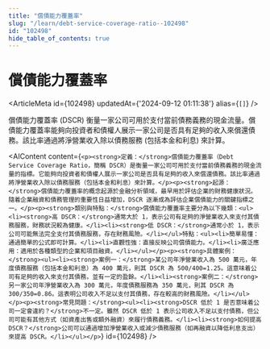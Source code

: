 ```yaml
---
title: "償債能力覆蓋率"
slug: "/learn/debt-service-coverage-ratio--102498"
id: "102498"
hide_table_of_contents: true
---
```



# 償債能力覆蓋率

<ArticleMeta id={102498} updatedAt={'2024-09-12 01:11:38'} alias={`[]`} />
<div className='border-solid border-b border-t-0 my-4 border-[var(--ifm-color-gray-300)]' />

償債能力覆蓋率 (DSCR) 衡量一家公司可用於支付當前債務義務的現金流量。償債能力覆蓋率能夠向投資者和債權人展示一家公司是否具有足夠的收入來償還債務。該比率通過將淨營業收入除以債務服務 (包括本金和利息) 來計算。

<AIContent content={`<p><strong>定義：</strong>償債能力覆蓋率（Debt Service Coverage Ratio，簡稱 DSCR）是衡量一家公司可用於支付當前債務義務的現金流量的指標。它能夠向投資者和債權人展示一家公司是否具有足夠的收入來償還債務。該比率通過將淨營業收入除以債務服務（包括本金和利息）來計算。</p><p><strong>起源：</strong>償債能力覆蓋率的概念起源於金融分析領域，最早用於評估企業的財務健康狀況。隨着企業融資和債務管理的重要性日益增加，DSCR 逐漸成為評估企業償債能力的關鍵指標之一。</p><p><strong>類別與特點：</strong>償債能力覆蓋率主要分為以下幾類：<ul><li><strong>高 DSCR：</strong>通常大於 1，表示公司有足夠的淨營業收入來支付其債務服務，財務狀況較為健康。</li><li><strong>低 DSCR：</strong>通常小於 1，表示公司可能無法完全支付其債務服務，存在財務風險。</li></ul>特點：<ul><li>簡單易懂：通過簡單的公式即可計算。</li><li>直觀性強：直接反映公司償債能力。</li><li>廣泛應用：適用於各種類型的企業和項目融資。</li></ul></p><p><strong>具體案例：</strong><ul><li><strong>案例一：</strong>某公司年淨營業收入為 500 萬元，年度債務服務（包括本金和利息）為 400 萬元，則其 DSCR 為 500/400=1.25。這意味着公司有足夠的收入來支付其債務，並有一定的盈餘。</li><li><strong>案例二：</strong>另一家公司年淨營業收入為 300 萬元，年度債務服務為 350 萬元，則其 DSCR 為 300/350=0.86。這表明公司收入不足以支付其債務，存在較高的財務風險。</li></ul></p><p><strong>常見問題：</strong><ul><li><strong>DSCR 低於 1 是否意味着公司一定會違約？</strong>不一定。雖然 DSCR 低於 1 表示公司收入不足以支付債務，但公司可能有其他方式（如資產出售或額外融資）來履行債務義務。</li><li><strong>如何提高 DSCR？</strong>公司可以通過增加淨營業收入或減少債務服務（如再融資以降低利息支出）來提高 DSCR。</li></ul></p>`} id={102498} />
